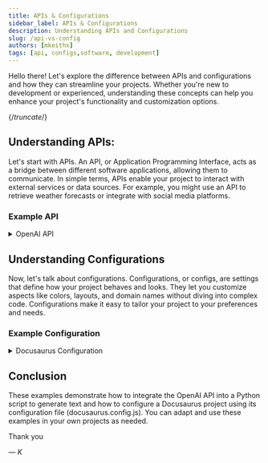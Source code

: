 ```yaml
---
title: APIs & Configurations
sidebar_label: APIs & Configurations
description: Understanding APIs and Configurations
slug: /api-vs-config 
authors: [mkeithx]
tags: [api, configs,software, development]
---
```



<!-- ## Overview -->

Hello there! Let's explore the difference between APIs and configurations and how they can streamline your projects. Whether you're new to development or experienced, understanding these concepts can help you enhance your project's functionality and customization options.

{/*truncate*/}

## Understanding APIs:

Let's start with APIs. An API, or Application Programming Interface, acts as a bridge between different software applications, allowing them to communicate. In simple terms, APIs enable your project to interact with external services or data sources. For example, you might use an API to retrieve weather forecasts or integrate with social media platforms.

### Example API


<!-- <details>
  <summary>OpenAI API Integration</summary>
  <div>
    <div>Python</div>
    <br/>

```py
import openai


# Set your OpenAI API key
openai.api_key = 'your-api-key'


# Call the OpenAI API to generate text
response = openai.Completion.create(
  engine="text-davinci-002",
  prompt="Once upon a time,",
  max_tokens=50
)

# Print the generated text
print(response.choices[0].text.strip())
```
  </div>
</details> -->


<details>
  <summary>OpenAI API</summary>
  <div>
    <div>Python</div>
    <br/>

```py
import os
from openai import OpenAI

client = OpenAI(
    api_key=os.environ.get("OPENAI_API_KEY"),
)

GPT_MODEL = "gpt-3.5-turbo-1106"

completion = client.chat.completions.create(
    model = GPT_MODEL,
    response_format={"type": "text"},
    messages=[
        {"role": "system", "content": "You are a helpful assistant, skilled in explaining complex programming concepts in simple terms."},
        {"role": "user", "content": "Explain the difference of class and function based views in python."}
    ]
)

print(completion.choices[0].message.content)
```
  </div>
</details>


## Understanding Configurations


Now, let's talk about configurations. Configurations, or configs, are settings that define how your project behaves and looks. They let you customize aspects like colors, layouts, and domain names without diving into complex code. Configurations make it easy to tailor your project to your preferences and needs.



### Example Configuration


<details>
  <summary>Docusaurus Configuration </summary>
  <div>
    <div>docusaurus.config.js</div>
    <br/>

```js
module.exports = {
  title: 'My Docusaurus Site',
  tagline: 'A website for showcasing my projects',

  url: 'https://example.com',
  baseUrl: '/',

  projectName: 'my-docusaurus-site',
  organizationName: 'my-org',

  themeConfig: {
    navbar: {
      title: 'My Site',
      logo: {
        alt: 'My Site Logo',
        src: 'img/logo.svg',
      },
      items: [
        {
          href: 'https://github.com/facebook/docusaurus',
          label: 'GitHub',
          position: 'right',
        },
      ],
    },
    footer: {
      style: 'dark',
      links: [
        {
          title: 'Docs',
          items: [
            {
              label: 'Getting Started',
              to: '/docs/intro',
            },
            {
              label: 'Guides',
              to: '/docs/installation',
            },
          ],
        },
        {
          title: 'Community',
          items: [
            {
              label: 'Stack Overflow',
              href: 'https://stackoverflow.com/questions/tagged/docusaurus',
            },
            {
              label: 'Discord',
              href: 'https://discordapp.com/invite/docusaurus',
            },
          ],
        },
        {
          title: 'More',
          items: [
            {
              label: 'GitHub',
              href: 'https://github.com/facebook/docusaurus',
            },
          ],
        },
      ],
    },
  },
};
```
  </div>
</details>



## Conclusion

These examples demonstrate how to integrate the OpenAI API into a Python script to generate text and how to configure a Docusaurus project using its configuration file (docusaurus.config.js). You can adapt and use these examples in your own projects as needed.

Thank you

_— K_

